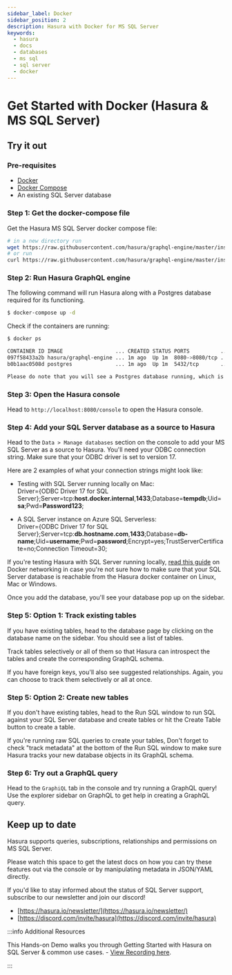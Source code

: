 ```yaml
---
sidebar_label: Docker
sidebar_position: 2
description: Hasura with Docker for MS SQL Server
keywords:
  - hasura
  - docs
  - databases
  - ms sql
  - sql server
  - docker
---
```



# Get Started with Docker (Hasura & MS SQL Server)

## Try it out

### Pre-requisites

-   [Docker](https://docs.docker.com/install/)
-   [Docker Compose](https://docs.docker.com/compose/install/)
-   An existing SQL Server database

### Step 1: Get the docker-compose file

Get the Hasura MS SQL Server docker compose file:

```bash
# in a new directory run
wget https://raw.githubusercontent.com/hasura/graphql-engine/master/install-manifests/docker-compose-ms-sql-server/docker-compose.yaml
# or run
curl https://raw.githubusercontent.com/hasura/graphql-engine/master/install-manifests/docker-compose-ms-sql-server/docker-compose.yaml -o docker-compose.yaml
```

### Step 2: Run Hasura GraphQL engine

The following command will run Hasura along with a Postgres database required
for its functioning.

```bash
$ docker-compose up -d
```

Check if the containers are running:

```bash
$ docker ps

CONTAINER ID IMAGE                 ... CREATED STATUS PORTS          ...
097f58433a2b hasura/graphql-engine ... 1m ago  Up 1m  8080->8080/tcp ...
b0b1aac0508d postgres              ... 1m ago  Up 1m  5432/tcp       ...

Please do note that you will see a Postgres database running, which is used by Hasura to store its configuration (Hasura metadata).
```

### Step 3: Open the Hasura console

Head to `http://localhost:8080/console` to open the Hasura console.

### Step 4: Add your SQL Server database as a source to Hasura

Head to the `Data > Manage databases` section on the console to add
your MS SQL Server as a source to Hasura. You'll need your ODBC connection string. Make sure that 
your ODBC driver is set to version 17.

Here are 2 examples of what your connection strings might look like:

- Testing with SQL Server running locally on Mac:<br/>
     Driver={ODBC Driver 17 for SQL Server};Server=tcp:<b>host.docker.internal</b>,<b>1433</b>;Database=<b>tempdb</b>;Uid=<b>sa</b>;Pwd=<b>Password123</b>;

-  A SQL Server instance on Azure SQL Serverless:<br/>
      Driver={ODBC Driver 17 for SQL Server};Server=tcp:<b>db.hostname.com</b>,<b>1433</b>;Database=<b>db-name</b>;Uid=<b>username</b>;Pwd=<b>password</b>;Encrypt=yes;TrustServerCertificate=no;Connection Timeout=30;

If you're testing Hasura with SQL Server running locally, [read this guide](/graphql/core/guides/docker-networking.mdx) on Docker networking in case you're not sure 
how to make sure that your SQL Server database is reachable from the Hasura docker container on Linux, Mac or Windows.

<Thumbnail 
   src="/img/graphql/core/databases/ms-sql-server/1-manage-databases.png"
   alt="Manage databases"
   width="1000px"
/>

<Thumbnail 
   src="/img/graphql/core/databases/ms-sql-server/2-add-source.png"
   alt="Add source"
   width="1000px"
/>

Once you add the database, you'll see your database pop up on the sidebar.

### Step 5: Option 1: Track existing tables

If you have existing tables, head to the database page by clicking on the database name on the sidebar. You should see a list of tables.

<Thumbnail 
   src="/img/graphql/core/databases/ms-sql-server/3-manage-mydb.png"
   alt="Manage my-db"
   width="1000px"
/>

Track tables selectively or all of them so that Hasura can introspect the tables and create the corresponding GraphQL schema.

<Thumbnail 
   src="/img/graphql/core/databases/ms-sql-server/4-track-tables.png"
   alt="Track tables"
   width="1000px"
/>

If you have foreign keys, you'll also see suggested relationships. Again, you can choose to track them selectively or all at once.

<Thumbnail 
   src="/img/graphql/core/databases/ms-sql-server/5-track-rels.png"
   alt="Track relationships"
   width="1000px"
/>

### Step 5: Option 2: Create new tables

If you don't have existing tables, head to the Run SQL window
to run SQL against your SQL Server database and create tables or hit the Create Table button 
to create a table.

If you're running raw SQL queries to create your tables, Don't forget to check "track metadata"
at the bottom of the Run SQL window to make sure Hasura tracks your new database objects 
in its GraphQL schema.


<Thumbnail 
   src="/img/graphql/core/databases/ms-sql-server/7-run-sql.png"
   alt="Run SQL to create table"
   width="1000px"
/>

### Step 6: Try out a GraphQL query

Head to the `GraphiQL` tab in the console and try running a GraphQL query! Use the explorer sidebar on GraphQL to get help in creating a GraphQL query.

<Thumbnail 
   src="/img/graphql/core/databases/ms-sql-server/6-make-graphql-query.png"
   alt="Make GraphQL query"
   width="1000px"
/>

## Keep up to date

Hasura supports queries, subscriptions, relationships and permissions on MS SQL Server.

Please watch this space to get the latest docs on how you can try these features out via the console or by manipulating metadata in JSON/YAML directly.

If you'd like to stay informed about the status of SQL Server support, subscribe to our newsletter and join our discord!

- [https://hasura.io/newsletter/](https://hasura.io/newsletter/)
- [https://discord.com/invite/hasura](https://discord.com/invite/hasura)

:::info Additional Resources

This Hands-on Demo walks you through Getting Started with Hasura on SQL Server & common use cases. - [View Recording here](https://hasura.io/events/webinar/hasura-sql-server/?pg=docs&plcmt=body&cta=view-recording&tech=).

:::

